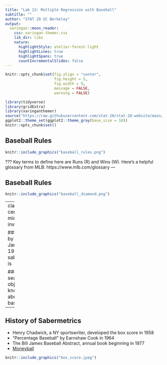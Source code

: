 ```yaml
---
title: "Lab 13: Multiple Regression with Baseball"
subtitle: ""
author: "STAT 20 UC Berkeley"
output:
  xaringan::moon_reader:
    css: xaringan-themer.css
    lib_dir: libs
    nature:
      highlightStyle: atelier-forest-light
      highlightLines: true
      highlightSpans: true
      countIncrementalSlides: false
---
```


```r
knitr::opts_chunk$set(fig.align = "center",
                      fig.height = 5, 
                      fig.width = 9,
                      message = FALSE,
                      warning = FALSE)

library(tidyverse) 
library(gridExtra)
library(xaringanthemer)
source("https://raw.githubusercontent.com/stat-20/stat-20-website/main/xaringan-theme.R")
ggplot2::theme_set(ggplot2::theme_gray(base_size = 18))
knitr::opts_chunk$set()
```


## Baseball Rules
```r
knitr::include_graphics("baseball_rules.png")
```
???
Key terms to define here are Runs (R) and Wins (W).
Here's a helpful glossary from MLB: https://www.mlb.com/glossary
---

## Baseball Rules

```r
knitr::include_graphics("baseball_diamond.png")
```

---
class: center, middle, inverse

### Coined by Bill James in 1980, sabermetrics is

### “the search for objective knowledge about baseball.”

---
## History of Sabermetrics

- Henry Chadwick, a NY sportswriter, developed the box score in 1958
- "Percentage Baseball" by Earnshaw Cook in 1964
- The Bill James Baseball Abstract, annual book beginning in 1977
- [Moneyball](https://www.youtube.com/watch?v=pWgyy_rlmag)

```r
knitr::include_graphics("box_score.jpeg")
```

